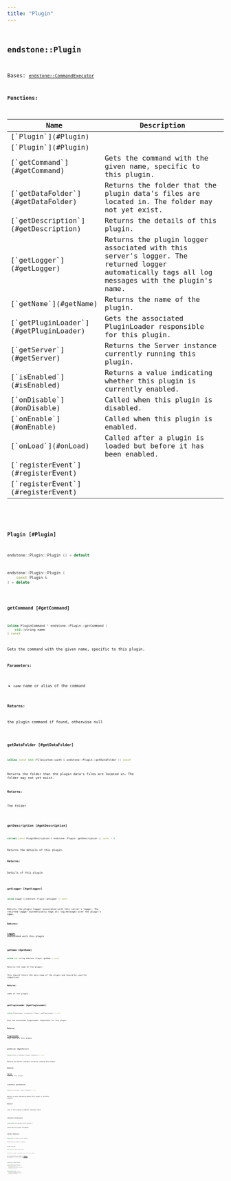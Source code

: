 ```yaml
---
title: "Plugin"
---
```


## <code className="doc-symbol doc-symbol-class"/> endstone::Plugin

Bases: [`endstone::CommandExecutor`](classendstone_1_1_command_executor.md)
















**Functions:**

<table>
<thead>
   <tr>
      <th>Name</th>
      <th>Description</th>
   </tr>
</thead>
<tbody>
<tr key="classendstone_1_1_plugin_1a3c48f15bc7bddcfd3eb0c8ce149a367e">
    <td>[`Plugin`](#Plugin)</td>
    <td></td>
</tr>
<tr key="classendstone_1_1_plugin_1a3d1347124cfe422d926f187324bf8607">
    <td>[`Plugin`](#Plugin)</td>
    <td></td>
</tr>
<tr key="classendstone_1_1_plugin_1ade724d92b6cebdf4c11d3a4c04e3f49f">
    <td>[`getCommand`](#getCommand)</td>
    <td>Gets the command with the given name, specific to this plugin.</td>
</tr>
<tr key="classendstone_1_1_plugin_1a3181846afa77e1801c009aa535b25ea0">
    <td>[`getDataFolder`](#getDataFolder)</td>
    <td>Returns the folder that the plugin data's files are located in. The folder may not yet exist.</td>
</tr>
<tr key="classendstone_1_1_plugin_1afbb41d0901dc0ba90e6f07e33f1222ea">
    <td>[`getDescription`](#getDescription)</td>
    <td>Returns the details of this plugin.</td>
</tr>
<tr key="classendstone_1_1_plugin_1a0d49600964b786ccf286a80537c14882">
    <td>[`getLogger`](#getLogger)</td>
    <td>Returns the plugin logger associated with this server's logger. The returned logger automatically tags all log messages with the plugin's name.</td>
</tr>
<tr key="classendstone_1_1_plugin_1a75894467827c57e62d03f491428a1852">
    <td>[`getName`](#getName)</td>
    <td>Returns the name of the plugin.</td>
</tr>
<tr key="classendstone_1_1_plugin_1ad3c9fb3cfbdc03ca2f00ebf34aa4ef1e">
    <td>[`getPluginLoader`](#getPluginLoader)</td>
    <td>Gets the associated PluginLoader responsible for this plugin.</td>
</tr>
<tr key="classendstone_1_1_plugin_1aa828bda3cbb3f880d2a67b93545957eb">
    <td>[`getServer`](#getServer)</td>
    <td>Returns the Server instance currently running this plugin.</td>
</tr>
<tr key="classendstone_1_1_plugin_1ab06a53213e2521dd7d2cde4a260f80f4">
    <td>[`isEnabled`](#isEnabled)</td>
    <td>Returns a value indicating whether this plugin is currently enabled.</td>
</tr>
<tr key="classendstone_1_1_plugin_1aadd23b4ac5c6603e6961728d6586b121">
    <td>[`onDisable`](#onDisable)</td>
    <td>Called when this plugin is disabled.</td>
</tr>
<tr key="classendstone_1_1_plugin_1ae2a98beb4cfdc042da7e0d7ed0cd5856">
    <td>[`onEnable`](#onEnable)</td>
    <td>Called when this plugin is enabled.</td>
</tr>
<tr key="classendstone_1_1_plugin_1af5d90225a0057bf88d97144acfae2ff4">
    <td>[`onLoad`](#onLoad)</td>
    <td>Called after a plugin is loaded but before it has been enabled.</td>
</tr>
<tr key="classendstone_1_1_plugin_1ae552be9edf85435a6b70361de0f0c133">
    <td>[`registerEvent`](#registerEvent)</td>
    <td></td>
</tr>
<tr key="classendstone_1_1_plugin_1a5a480b1117f2d8459e4923e1808f1239">
    <td>[`registerEvent`](#registerEvent)</td>
    <td></td>
</tr>
</tbody>
</table>

### <code className="doc-symbol doc-symbol-function"/> Plugin [#Plugin]



```cpp
endstone::Plugin::Plugin () = default
```

```cpp
endstone::Plugin::Plugin (
    const Plugin &
) = delete
```
### <code className="doc-symbol doc-symbol-function"/> getCommand [#getCommand]

```cpp
inline PluginCommand * endstone::Plugin::getCommand (
    std::string name
) const
```

Gets the command with the given name, specific to this plugin.





**Parameters:**


* `name` name or alias of the command 



**Returns:**

the plugin command if found, otherwise null 





        
### <code className="doc-symbol doc-symbol-function"/> getDataFolder [#getDataFolder]

```cpp
inline const std::filesystem::path & endstone::Plugin::getDataFolder () const
```

Returns the folder that the plugin data's files are located in. The folder may not yet exist.





**Returns:**

The folder 





        
### <code className="doc-symbol doc-symbol-function"/> getDescription [#getDescription]

```cpp
virtual const PluginDescription & endstone::Plugin::getDescription () const = 0
```

Returns the details of this plugin.





**Returns:**

Details of this plugin 





        
### <code className="doc-symbol doc-symbol-function"/> getLogger [#getLogger]

```cpp
inline Logger & endstone::Plugin::getLogger () const
```

Returns the plugin logger associated with this server's logger. The returned logger automatically tags all log messages with the plugin's name.





**Returns:**

[**Logger**](classendstone_1_1_logger.md) associated with this plugin 





        
### <code className="doc-symbol doc-symbol-function"/> getName [#getName]

```cpp
inline std::string endstone::Plugin::getName () const
```

Returns the name of the plugin.



This should return the bare name of the plugin and should be used for comparison.




**Returns:**

name of the plugin 





        
### <code className="doc-symbol doc-symbol-function"/> getPluginLoader [#getPluginLoader]

```cpp
inline PluginLoader & endstone::Plugin::getPluginLoader () const
```

Gets the associated PluginLoader responsible for this plugin.





**Returns:**

[**PluginLoader**](classendstone_1_1_plugin_loader.md) that controls this plugin 





        
### <code className="doc-symbol doc-symbol-function"/> getServer [#getServer]

```cpp
inline Server & endstone::Plugin::getServer () const
```

Returns the Server instance currently running this plugin.





**Returns:**

[**Server**](classendstone_1_1_server.md) running this plugin 





        
### <code className="doc-symbol doc-symbol-function"/> isEnabled [#isEnabled]

```cpp
inline bool endstone::Plugin::isEnabled () const
```

Returns a value indicating whether this plugin is currently enabled.





**Returns:**

true if this plugin is enabled, otherwise false 





        
### <code className="doc-symbol doc-symbol-function"/> onDisable [#onDisable]

```cpp
inline virtual void endstone::Plugin::onDisable () 
```

Called when this plugin is disabled.

### <code className="doc-symbol doc-symbol-function"/> onEnable [#onEnable]

```cpp
inline virtual void endstone::Plugin::onEnable () 
```

Called when this plugin is enabled.

### <code className="doc-symbol doc-symbol-function"/> onLoad [#onLoad]

```cpp
inline virtual void endstone::Plugin::onLoad () 
```

Called after a plugin is loaded but before it has been enabled.



When multiple plugins are loaded, the [**onLoad()**](classendstone_1_1_plugin.md#function-onload) for all plugins is called before any [**onEnable()**](classendstone_1_1_plugin.md#function-onenable) is called. 


        
### <code className="doc-symbol doc-symbol-function"/> registerEvent [#registerEvent]



```cpp
template<typename EventType, typename T>
inline void endstone::Plugin::registerEvent (
    void(T::*)(EventType &) func,
    T & instance,
    EventPriority priority=EventPriority::Normal,
    bool ignore_cancelled=false
) 
```

```cpp
template<typename EventType>
inline void endstone::Plugin::registerEvent (
    std::function< void(EventType &)> func,
    EventPriority priority=EventPriority::Normal,
    bool ignore_cancelled=false
) 
```